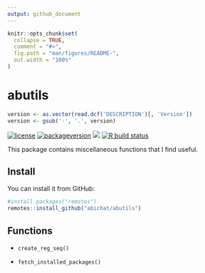 ```yaml
---
output: github_document
---
```


<!-- README.md is generated from README.Rmd. Please edit that file -->

```r
knitr::opts_chunk$set(
  collapse = TRUE,
  comment = "#>",
  fig.path = "man/figures/README-",
  out.width = "100%"
)
```

# abutils

```r
version <- as.vector(read.dcf('DESCRIPTION')[, 'Version'])
version <- gsub('-', '.', version)
```

<!-- badges: start -->
[![license](https://img.shields.io/badge/license-GPL--3-blue.svg)](https://www.gnu.org/licenses/gpl-3.0.en.html)
[![packageversion](https://img.shields.io/badge/version-`r version`-orange.svg)](commits/master)
![](https://img.shields.io/github/last-commit/abichat/abutils.svg)
[![R build status](https://github.com/abichat/abutils/workflows/R-CMD-check/badge.svg)](https://github.com/abichat/abutils/actions)
<!-- badges: end -->

This package contains miscellaneous functions that I find useful.

## Install

You can install it from GitHub: 

```r
#install.packages("remotes")
remotes::install_github("abichat/abutils")
```

## Functions

* `create_reg_seq()`

* `fetch_installed_packages()`
